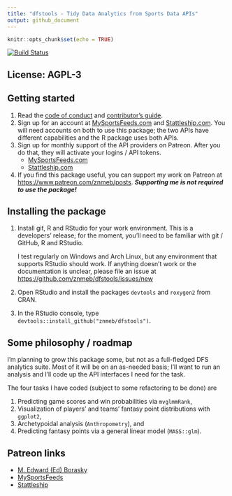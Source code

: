 ```yaml
---
title: "dfstools - Tidy Data Analytics from Sports Data APIs"
output: github_document
---
```


```r
knitr::opts_chunk$set(echo = TRUE)
```
[![Build Status](https://travis-ci.org/znmeb/dfstools.svg?branch=master)](https://travis-ci.org/znmeb/dfstools)

## License: AGPL-3

## Getting started
1. Read the [code of conduct](https://github.com/znmeb/dfstools/blob/master/CONDUCT.md) and [contributor's guide](https://github.com/znmeb/dfstools/blob/master/CONTRIBUTING.md).
2. Sign up for an account at [MySportsFeeds.com](https://www.mysportsfeeds.com/) and [Stattleship.com](https://api.stattleship.com/). You will need accounts on both to use this package; the two APIs have different capabilities and the R package uses both APIs.
3. Sign up for monthly support of the API providers on Patreon. After you do that, they will activate your logins / API tokens.
    * [MySportsFeeds.com](https://www.patreon.com/mysportsfeeds)
    * [Stattleship.com](https://www.patreon.com/stattleship)
4. If you find this package useful, you can support my work on Patreon at <https://www.patreon.com/znmeb/posts>. ***Supporting me is not required to use the package!***

## Installing the package    
1. Install git, R and RStudio for your work environment. This is a developers' release; for the moment, you'll need to be familiar with git / GitHub, R and RStudio. 

    I test regularly on Windows and Arch Linux, but any environment that supports RStudio should work. If anything doesn't work or the documentation is unclear, please file an issue at <https://github.com/znmeb/dfstools/issues/new>
2. Open RStudio and install the packages `devtools` and `roxygen2` from CRAN.
3. In the RStudio console, type `devtools::install_github("znmeb/dfstools")`.

## Some philosophy / roadmap
I'm planning to grow this package some, but not as a full-fledged DFS analytics suite. Most of it will be on an as-needed basis; I'll want to run an analysis and I'll code up the API interfaces I need for the task.

The four tasks I have coded (subject to some refactoring to be done) are

1. Predicting game scores and win probabilities via `mvglmmRank`,
2. Visualization of players' and teams' fantasy point distributions with `ggplot2`,
3. Archetypoidal analysis (`Anthropometry`), and
4. Predicting fantasy points via a general linear model (`MASS::glm`).

## Patreon links
* [M. Edward (Ed) Borasky](https://www.patreon.com/znmeb/posts)
* [MySportsFeeds](https://www.patreon.com/mysportsfeeds/posts)
* [Stattleship](https://www.patreon.com/stattleship/posts)
